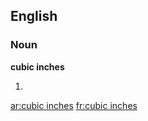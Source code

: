 ==English==

===Noun===
'''cubic inches'''

# {{plural of|[[cubic inch]]}}

[[ar:cubic inches]]
[[fr:cubic inches]]